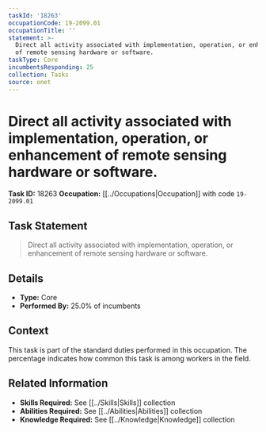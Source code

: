 ```yaml
---
taskId: '18263'
occupationCode: 19-2099.01
occupationTitle: ''
statement: >-
  Direct all activity associated with implementation, operation, or enhancement
  of remote sensing hardware or software.
taskType: Core
incumbentsResponding: 25
collection: Tasks
source: onet
---
```

# Direct all activity associated with implementation, operation, or enhancement of remote sensing hardware or software.

**Task ID:** 18263
**Occupation:** [[../Occupations|Occupation]] with code `19-2099.01`

## Task Statement

> Direct all activity associated with implementation, operation, or enhancement of remote sensing hardware or software.

## Details

- **Type:** Core
- **Performed By:** 25.0% of incumbents

## Context

This task is part of the standard duties performed in this occupation. The percentage indicates how common this task is among workers in the field.

## Related Information

- **Skills Required:** See [[../Skills|Skills]] collection
- **Abilities Required:** See [[../Abilities|Abilities]] collection
- **Knowledge Required:** See [[../Knowledge|Knowledge]] collection
